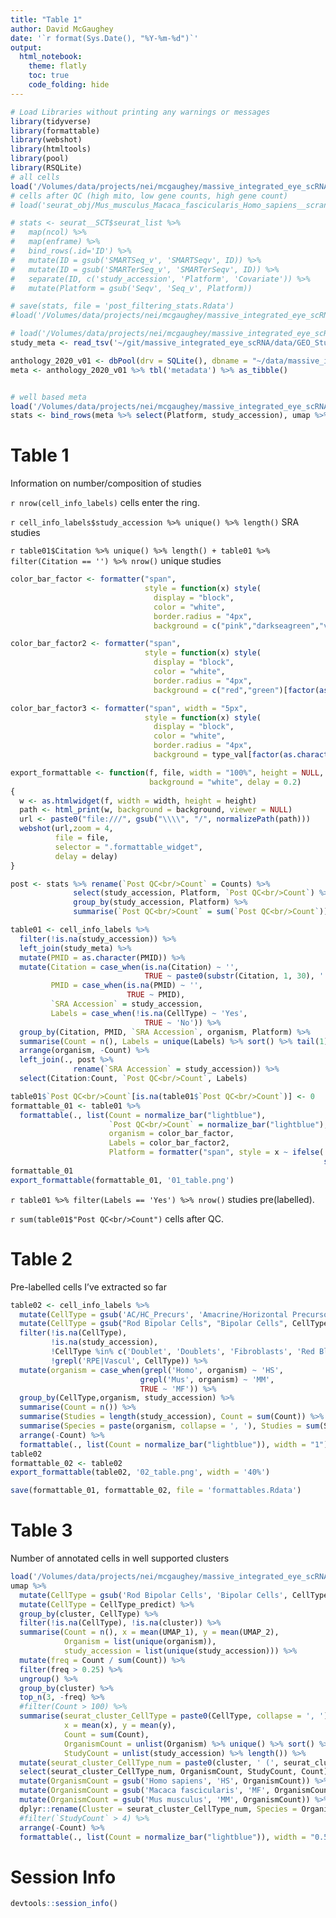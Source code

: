 ```yaml
---
title: "Table 1"
author: David McGaughey
date: '`r format(Sys.Date(), "%Y-%m-%d")`'
output: 
  html_notebook:
    theme: flatly
    toc: true
    code_folding: hide
---
```


```r
# Load Libraries without printing any warnings or messages
library(tidyverse)
library(formattable)
library(webshot)
library(htmltools)
library(pool)
library(RSQLite)
# all cells
load('/Volumes/data/projects/nei/mcgaughey/massive_integrated_eye_scRNA/cell_info_labelled.Rdata')
# cells after QC (high mito, low gene counts, high gene count)
# load('seurat_obj/Mus_musculus_Macaca_fascicularis_Homo_sapiens__scran__full__batch.seuratV3.Rdata')

# stats <- seurat__SCT$seurat_list %>% 
#   map(ncol) %>% 
#   map(enframe) %>% 
#   bind_rows(.id='ID') %>% 
#   mutate(ID = gsub('SMARTSeq_v', 'SMARTSeqv', ID)) %>% 
#   mutate(ID = gsub('SMARTerSeq_v', 'SMARTerSeqv', ID)) %>% 
#   separate(ID, c('study_accession', 'Platform', 'Covariate')) %>% 
#   mutate(Platform = gsub('Seqv', 'Seq_v', Platform))

# save(stats, file = 'post_filtering_stats.Rdata')
#load('/Volumes/data/projects/nei/mcgaughey/massive_integrated_eye_scRNA/post_filtering_stats.Rdata')

# load('/Volumes/data/projects/nei/mcgaughey/massive_integrated_eye_scRNA/fastMNN_umap_full.Rdata')
study_meta <- read_tsv('~/git/massive_integrated_eye_scRNA/data/GEO_Study_Level_Metadata.tsv')

anthology_2020_v01 <- dbPool(drv = SQLite(), dbname = "~/data/massive_integrated_eye_scRNA/MOARTABLES__anthology_limmaFALSE___Mus_musculus_Macaca_fascicularis_Homo_sapiens-2000-counts-onlyDROPLET-batch-scVI-6-0.1-500-10.sqlite", idleTimeout = 3600000)
meta <- anthology_2020_v01 %>% tbl('metadata') %>% as_tibble()


# well based meta
load('/Volumes/data/projects/nei/mcgaughey/massive_integrated_eye_scRNA/umap/Mus_musculus_Macaca_fascicularis_Homo_sapiens__n_features2000__sqrt__onlyWELL__batch__fastMNN__dims30__preFilter__mindist0.3__nneighbors30.umap.Rdata')
stats <- bind_rows(meta %>% select(Platform, study_accession), umap %>% select(Platform, study_accession)) %>% group_by(study_accession, Platform) %>% summarise(Counts = n())
```

# Table 1
Information on number/composition of studies

`r nrow(cell_info_labels)` cells enter the ring.

`r cell_info_labels$study_accession %>% unique() %>% length()` SRA studies

`r table01$Citation %>% unique() %>% length() + table01 %>% filter(Citation == '') %>% nrow()` unique studies

```r
color_bar_factor <- formatter("span",
                              style = function(x) style(
                                display = "block",
                                color = "white",
                                border.radius = "4px",
                                background = c("pink","darkseagreen","violet")[factor(as.character(x))]))

color_bar_factor2 <- formatter("span",
                              style = function(x) style(
                                display = "block",
                                color = "white",
                                border.radius = "4px",
                                background = c("red","green")[factor(as.character(x))]))

color_bar_factor3 <- formatter("span", width = "5px",
                              style = function(x) style(
                                display = "block",
                                color = "white",
                                border.radius = "4px",
                                background = type_val[factor(as.character(x))]))

export_formattable <- function(f, file, width = "100%", height = NULL, 
                               background = "white", delay = 0.2)
{
  w <- as.htmlwidget(f, width = width, height = height)
  path <- html_print(w, background = background, viewer = NULL)
  url <- paste0("file:///", gsub("\\\\", "/", normalizePath(path)))
  webshot(url,zoom = 4,
          file = file, 
          selector = ".formattable_widget",
          delay = delay)
}

post <- stats %>% rename(`Post QC<br/>Count` = Counts) %>% 
              select(study_accession, Platform, `Post QC<br/>Count`) %>% 
              group_by(study_accession, Platform) %>% 
              summarise(`Post QC<br/>Count` = sum(`Post QC<br/>Count`))

table01 <- cell_info_labels %>% 
  filter(!is.na(study_accession)) %>% 
  left_join(study_meta) %>% 
  mutate(PMID = as.character(PMID)) %>% 
  mutate(Citation = case_when(is.na(Citation) ~ '',
                              TRUE ~ paste0(substr(Citation, 1, 30), ' ...')),
         PMID = case_when(is.na(PMID) ~ '',
                          TRUE ~ PMID),
         `SRA Accession` = study_accession,
         Labels = case_when(!is.na(CellType) ~ 'Yes',
                              TRUE ~ 'No')) %>% 
  group_by(Citation, PMID, `SRA Accession`, organism, Platform) %>% 
  summarise(Count = n(), Labels = unique(Labels) %>% sort() %>% tail(1)) %>% 
  arrange(organism, -Count) %>% 
  left_join(., post %>% 
              rename(`SRA Accession` = study_accession)) %>% 
  select(Citation:Count, `Post QC<br/>Count`, Labels)

table01$`Post QC<br/>Count`[is.na(table01$`Post QC<br/>Count`)] <- 0
formattable_01 <- table01 %>% 
  formattable(., list(Count = normalize_bar("lightblue"),
                      `Post QC<br/>Count` = normalize_bar("lightblue"),
                      organism = color_bar_factor,
                      Labels = color_bar_factor2,
                      Platform = formatter("span", style = x ~ ifelse(!grepl('SMART|C1', x), 
                                                                      style(font.weight = "bold"), NA))))
formattable_01
export_formattable(formattable_01, '01_table.png')
```
`r table01 %>% filter(Labels == 'Yes') %>% nrow()` studies pre(labelled).

`r sum(table01$"Post QC<br/>Count")` cells after QC.

# Table 2
Pre-labelled cells I've extracted so far
```r
table02 <- cell_info_labels %>% 
  mutate(CellType = gsub('AC/HC_Precurs', 'Amacrine/Horizontal Precursors', CellType)) %>% 
  mutate(CellType = gsub("Rod Bipolar Cells", "Bipolar Cells", CellType)) %>% 
  filter(!is.na(CellType), 
         !is.na(study_accession), 
         !CellType %in% c('Doublet', 'Doublets', 'Fibroblasts', 'Red Blood Cells', 'Astrocytes'),
         !grepl('RPE|Vascul', CellType)) %>% 
  mutate(organism = case_when(grepl('Homo', organism) ~ 'HS',
                             grepl('Mus', organism) ~ 'MM',
                             TRUE ~ 'MF')) %>% 
  group_by(CellType,organism, study_accession) %>% 
  summarise(Count = n()) %>% 
  summarise(Studies = length(study_accession), Count = sum(Count)) %>% 
  summarise(Species = paste(organism, collapse = ', '), Studies = sum(Studies), Count = sum(Count)) %>% 
  arrange(-Count) %>% 
  formattable(., list(Count = normalize_bar("lightblue")), width = "1")
table02
formattable_02 <- table02
export_formattable(table02, '02_table.png', width = '40%')

save(formattable_01, formattable_02, file = 'formattables.Rdata')
```

# Table 3 
Number of annotated cells in well supported clusters
```r
load('/Volumes/data/projects/nei/mcgaughey/massive_integrated_eye_scRNA/umap/Mus_musculus_Macaca_fascicularis_Homo_sapiens__n_features5000__counts__full__batch__scVI__dims30__mindist0.3__nneighbors50.umap.Rdata')
umap %>%
  mutate(CellType = gsub('Rod Bipolar Cells', 'Bipolar Cells', CellType)) %>%
  mutate(CellType = CellType_predict) %>% 
  group_by(cluster, CellType) %>%
  filter(!is.na(CellType), !is.na(cluster)) %>%
  summarise(Count = n(), x = mean(UMAP_1), y = mean(UMAP_2), 
            Organism = list(unique(organism)), 
            study_accession = list(unique(study_accession))) %>%
  mutate(freq = Count / sum(Count)) %>%
  filter(freq > 0.25) %>%
  ungroup() %>%
  group_by(cluster) %>%
  top_n(3, -freq) %>%
  #filter(Count > 100) %>%
  summarise(seurat_cluster_CellType = paste0(CellType, collapse = ', '),
            x = mean(x), y = mean(y),
            Count = sum(Count),
            OrganismCount = unlist(Organism) %>% unique() %>% sort() %>% paste(., collapse = ', '),
            StudyCount = unlist(study_accession) %>% length()) %>%
  mutate(seurat_cluster_CellType_num = paste0(cluster, ' (', seurat_cluster_CellType, ')')) %>% 
  select(seurat_cluster_CellType_num, OrganismCount, StudyCount, Count) %>% 
  mutate(OrganismCount = gsub('Homo sapiens', 'HS', OrganismCount)) %>% 
  mutate(OrganismCount = gsub('Macaca fascicularis', 'MF', OrganismCount)) %>% 
  mutate(OrganismCount = gsub('Mus musculus', 'MM', OrganismCount)) %>% 
  dplyr::rename(Cluster = seurat_cluster_CellType_num, Species = OrganismCount, `Study Count`  = StudyCount) %>% 
  #filter(`StudyCount` > 4) %>% 
  arrange(-Count) %>% 
  formattable(., list(Count = normalize_bar("lightblue")), width = "0.5")

```
# Session Info
```r
devtools::session_info()
```